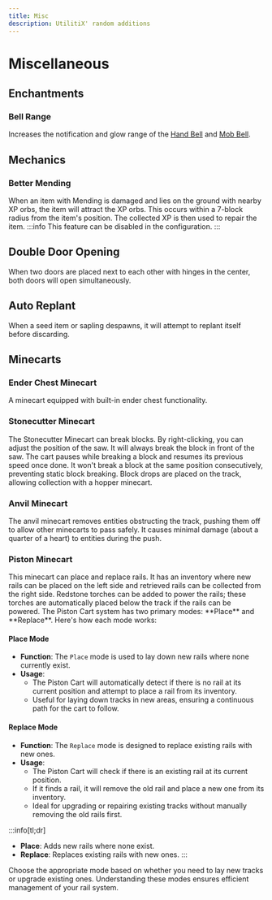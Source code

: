 ```yaml
---
title: Misc
description: UtilitiX' random additions
---
```


# Miscellaneous


## Enchantments

### Bell Range
Increases the notification and glow range of the [Hand Bell](items.mdx#hand-bell) and [Mob Bell](items.mdx#mob-bell).

## Mechanics

### Better Mending
<div class="two-columns-base">
    <div class="two-columns-left">
        When an item with Mending is damaged and lies on the ground with nearby XP orbs, the item will attract the XP orbs. This occurs within a 7-block radius from the item's position. The collected XP is then used to repair the item.
        :::info
        This feature can be disabled in the configuration.
        :::
    </div>
    <div class="two-columns-right">
        <ResponsiveIframe videoId="wi2w5wBHBHk" />
    </div>
</div>

## Double Door Opening
When two doors are placed next to each other with hinges in the center, both doors will open simultaneously.

## Auto Replant
When a seed item or sapling despawns, it will attempt to replant itself before discarding.

## Minecarts

### Ender Chest Minecart
A minecart equipped with built-in ender chest functionality.

### Stonecutter Minecart
The Stonecutter Minecart can break blocks. By right-clicking, you can adjust the position of the saw. It will always
break the block in front of the saw. The cart pauses while breaking a block and resumes its previous speed once done. It
won't break a block at the same position consecutively, preventing static block breaking. Block drops are placed on the
track, allowing collection with a hopper minecart.

### Anvil Minecart
The anvil minecart removes entities obstructing the track, pushing them off to allow other minecarts to pass safely. It
causes minimal damage (about a quarter of a heart) to entities during the push.

### Piston Minecart
<div class="two-columns-base">
    <div class="two-columns-left">
        This minecart can place and replace rails. It has an inventory where new rails can be placed on the left side and retrieved rails can be collected from the right side. Redstone torches can be added to power the rails; these torches are automatically placed below the track if the rails can be powered.
        The Piston Cart system has two primary modes: **Place** and **Replace**. Here's how each mode works:
    </div>
    <div class="two-columns-right">
        <ResponsiveIframe videoId="IkzvrCyQhnk" />
    </div>
</div>

#### Place Mode
- **Function**: The `Place` mode is used to lay down new rails where none currently exist.
- **Usage**:
    - The Piston Cart will automatically detect if there is no rail at its current position and attempt to place a rail
      from its inventory.
    - Useful for laying down tracks in new areas, ensuring a continuous path for the cart to follow.

#### Replace Mode
- **Function**: The `Replace` mode is designed to replace existing rails with new ones.
- **Usage**:
    - The Piston Cart will check if there is an existing rail at its current position.
    - If it finds a rail, it will remove the old rail and place a new one from its inventory.
    - Ideal for upgrading or repairing existing tracks without manually removing the old rails first.

:::info[tl;dr]
- **Place**: Adds new rails where none exist.
- **Replace**: Replaces existing rails with new ones.
:::

Choose the appropriate mode based on whether you need to lay new tracks or upgrade existing ones. Understanding these
modes ensures efficient management of your rail system.
